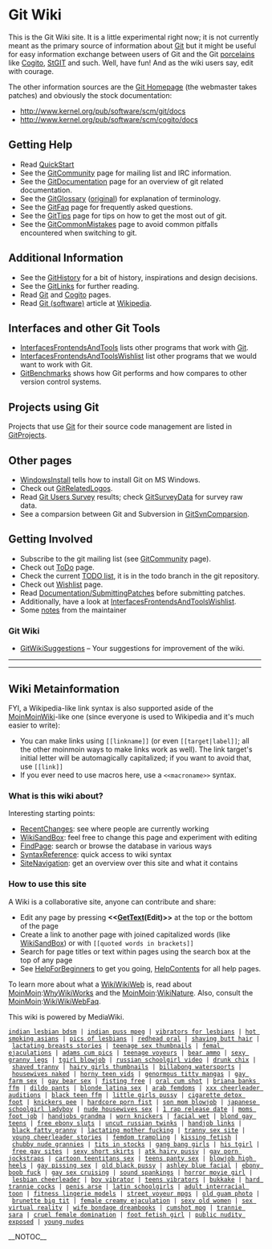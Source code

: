 <!-- ## Please edit system and help pages ONLY in the moinmaster wiki! For more
 -->
<!-- ## information, please see [[MoinMaster]]:[[MoinPagesEditorGroup]].
 -->
<!-- ##master-page:[[FrontPage]]
 -->
<!-- #format wiki
 -->
<!-- #language en
 -->
<!-- #pragma section-numbers off
 -->
= Git Wiki =

This is the Git Wiki site. It is a little experimental right now; it is not
currently meant as the primary source of information about [[Git]] but it might
be useful for easy information exchange between users of Git and the Git
[[Porcelain|porcelains]] like [[Cogito]], [http://wiki.procode.org/cgi-bin/wiki.cgi/StGIT StGIT]
and such.  Well, have fun! And as the wiki users say, edit with courage.

The other information sources are the [http://git.or.cz/ Git Homepage] (the
webmaster takes patches) and obviously the stock documentation:
* http://www.kernel.org/pub/software/scm/git/docs
* http://www.kernel.org/pub/software/scm/cogito/docs

== Getting Help ==
* Read [[QuickStart]]
* See the [[GitCommunity]] page for mailing list and IRC information.
* See the [[GitDocumentation]] page for an overview of git related documentation.
* See the [[GitGlossary]] ([http://www.kernel.org/pub/software/scm/git/docs/glossary.html original]) for explanation of terminology.
* See the [[GitFaq]] page for frequently asked questions.
* See the [[GitTips]] page for tips on how to get the most out of git.
* See the [[GitCommonMistakes]] page to avoid common pitfalls encountered when switching to git.

== Additional Information ==
* See the [[GitHistory]] for a bit of history, inspirations and design decisions.
* See the [[GitLinks]] for further reading.
* Read [[Git]] and [[Cogito]] pages.
* Read [[WikiPedia:Git_(software)|Git (software)]] article at [http://en.wikipedia.org Wikipedia].

== Interfaces and other Git Tools ==
* [[InterfacesFrontendsAndTools]] lists other programs that work with [[Git]].
* [[InterfacesFrontendsAndToolsWishlist]] list other programs that we would want to work with Git.
* [[GitBenchmarks]] shows how Git performs and how compares to other version control systems.

== Projects using Git ==
Projects that use [[Git]] for their source code management are listed in [[GitProjects]].

== Other pages ==
* [[WindowsInstall]] tells how to install Git on MS Windows.
* Check out [[GitRelatedLogos]].
* Read [[GitSurvey|Git Users Survey]] results; check [[GitSurveyData]] for survey raw data.
* See a comparsion between Git and Subversion in [[GitSvnComparsion]].

== Getting Involved ==
* Subscribe to the git mailing list (see [[GitCommunity]] page).
* Check out [[ToDo]] page.
* Check the current [http://kernel.org/git/?p=git/git.git;a=blob;hb=todo;f=TODO TODO list], it is in the todo branch in the git repository.
* Check out [[Wishlist]] page.
* Read [http://kernel.org/git/?p=git/git.git;a=blob;f=Documentation/SubmittingPatches Documentation/[[SubmittingPatches]]] before submitting patches.
* Additionally, have a look at [[InterfacesFrontendsAndToolsWishlist]].
* Some [[notes]] from the maintainer

=== Git Wiki ===
* [[GitWikiSuggestions]] – Your suggestions for improvement of the wiki.

----
----

== Wiki Metainformation ==

FYI, a Wikipedia-like link syntax is also supported aside of the [[MoinMoinWiki]]-like one
(since everyone is used to Wikipedia and it's much easier to write):

* You can make links using <code><nowiki>[[linkname]]</nowiki></code> (or even <code><nowiki>[[target|label]]</nowiki></code>; all the other moinmoin ways to make links work as well). The link target's initial letter will be automagically capitalized; if you want to avoid that, use <code><nowiki>[[link]]</nowiki></code>
* If you ever need to use macros here, use a <code><nowiki> <<macroname>> </nowiki></code> syntax.

=== What is this wiki about? ===

Interesting starting points:
* [[RecentChanges]]: see where people are currently working
* [[WikiSandBox]]: feel free to change this page and experiment with editing
* [[Special:Search|FindPage]]: search or browse the database in various ways
* [http://meta.wikimedia.org/wiki/Help:Editing SyntaxReference]: quick access to wiki syntax
* [[Special:Specialpages|SiteNavigation]]: get an overview over this site and what it contains

=== How to use this site ===

A Wiki is a collaborative site, anyone can contribute and share:
* Edit any page by pressing <b><<[[GetText]](Edit)>></b> at the top or the bottom of the page
* Create a link to another page with joined capitalized words (like [[WikiSandBox]]) or with <code><nowiki>[[quoted words in brackets]]</nowiki></code>
* Search for page titles or text within pages using the search box at the top of any page
* See [[HelpForBeginners]] to get you going, [[HelpContents]] for all help pages.

To learn more about what a [[WikiWikiWeb]] is, read about [[MoinMoin]]:[[WhyWikiWorks]] and the [[MoinMoin]]:[[WikiNature]]. Also, consult the [[MoinMoin]]:[[WikiWikiWebFaq]].

This wiki is powered by MediaWiki.
 [http://homepage.mac.com/poleaxes/93.html indian lesbian bdsm] | [http://homepage.mac.com/expend/11.html indian puss mpeg] | [http://homepage.mac.com/supermoms/95.html vibrators for lesbians] | [http://homepage.mac.com/abstinent/15.html hot smoking asians] | [http://homepage.mac.com/selectness/93.html pics of lesbians] | [http://homepage.mac.com/whisperer1/68.html redhead oral] | [http://greenness.fcpages.com/50.html shaving butt hair] | [http://homepage.mac.com/argue1/10.html lactating breasts stories] | [http://homepage.mac.com/protester/77.html teenage sex thumbnails] | [http://bleeper.g0g.net/82.html femal ejaculations] | [http://homepage.mac.com/grip6/79.html adams cum pics] | [http://homepage.mac.com/reorganize/71.html teenage voyeurs] | [http://homepage.mac.com/carbonous/5.html bear ammo] | [http://homepage.mac.com/frontwards1/64.html sexy granny legs] | [http://homepage.mac.com/oxblood1/5.html tgirl blowjob] | [http://homepage.mac.com/seduce1/25.html russian schoolgirl video] | [http://homepage.mac.com/bendable1/62.html drunk chix] | [http://stagnates.dreamstation.com/60.html shaved tranny] | [http://prudes.g0g.net/55.html hairy girls thumbnails] | [http://trundled.ibnsites.com/48.html billabong watersports] | [http://intakes.bravepages.com/80.html housewives naked] | [http://homepage.mac.com/funs/13.html horny teen vids] | [http://homepage.mac.com/salvage3/36.html genormous titty mangas] | [http://homepage.mac.com/gleaner/16.html gay farm sex] | [http://truss.o-f.com/14.html gay bear sex] | [http://homepage.mac.com/protester/95.html fisting free] | [http://homepage.mac.com/timbres/93.html oral cum shot] | [http://homepage.mac.com/dislodges/31.html briana banks ffm] | [http://haymow.kogaryu.com/ dildo pants] | [http://pablum.g0g.net/72.html blonde latina sex] | [http://pullets.wtcsites.com/18.html arab femdoms] | [http://homepage.mac.com/coherences/18.html xxx cheerleader auditions] | [http://homepage.mac.com/queering/17.html black teen ffm] | [http://musk.ibnsites.com/65.html little girls pussy] | [http://sensitise.100freemb.com/25.html cigarette detox foot] | [http://barnaul.envy.nu/33.html knickers pee] | [http://eggplants.envy.nu/46.html hardcore porn fist] | [http://homepage.mac.com/undersign/15.html son mom blowjob] | [http://memos.bravepages.com/83.html japanese schoolgirl ladyboy] | [http://musk.ibnsites.com/87.html nude housewives sex] | [http://homepage.mac.com/resolutely/84.html 1 rap release date] | [http://homepage.mac.com/anent/53.html moms foot job] | [http://homepage.mac.com/probably1/33.html handjobs grandma] | [http://penthouses.freewebsitehosting.com/53.html worn knickers] | [http://homepage.mac.com/bendable1/50.html facial wet] | [http://homepage.mac.com/feminised1/84.html blond gay teens] | [http://diminished.150m.com/74.html free ebony sluts] | [http://homepage.mac.com/undersign/90.html uncut russian twinks] | [http://restitch.1sweethost.com/64.html handjob links] | [http://homepage.mac.com/diyarbakir/45.html black fatty granny] | [http://truss.o-f.com/63.html lactating mother fucking] | [http://senoritas.1accesshost.com/71.html tranny sex site] | [http://goods.9cy.com/34.html young cheerleader stories] | [http://connecting.100freemb.com/90.html femdom trampling] | [http://restitch.1sweethost.com/4.html kissing fetish] | [http://pectoral.angelcities.com/81.html chubby nude grannies] | [http://homepage.mac.com/bankcard/20.html tits in stocks] | [http://undo.100freemb.com/84.html gang bang girls] | [http://homepage.mac.com/scream3/69.html his tgirl] | [http://wringers.ibnsites.com/4.html free gay sites] | [http://bleeper.g0g.net/13.html sexy short skirts] | [http://homepage.mac.com/satins/81.html atk hairy pussy] | [http://homepage.mac.com/kenai3/85.html gay porn jockstraps] | [http://homepage.mac.com/bb36/34.html cartoon teentitans sex] | [http://disrupting.o-f.com/23.html teens panty sex] | [http://corrodible.topfreewebhosting.com/79.html blowjob high heels] | [http://bleeper.g0g.net/53.html gay pissing sex] | [http://disrupting.o-f.com/79.html old black pussy] | [http://homepage.mac.com/urbanest/78.html ashley blue facial] | [http://homepage.mac.com/itchiness/97.html ebony boob fuck] | [http://homepage.mac.com/protester/ gay sex cruising] | [http://homepage.mac.com/argue1/53.html sound spankings] | [http://overdoes.9cy.com/38.html horror movie girl] | [http://foursquare.1accesshost.com/26.html lesbian cheerleader] | [http://homepage.mac.com/cowers/63.html boy vibrator] | [http://promptly.greatnow.com/31.html teens vibrators] | [http://homepage.mac.com/kidnap1/58.html bukkake] | [http://homepage.mac.com/harmless2/83.html hard trannie cocks] | [http://imbibing.100freemb.com/33.html penis arse] | [http://clamper.freewebsitehosting.com/36.html latin schoolgirls] | [http://homepage.mac.com/safeguard5/37.html adult interracial toon] | [http://homepage.mac.com/jezebel3/62.html fitness lingerie models] | [http://hoaxed.angelcities.com/33.html street voyeur mpgs] | [http://rogered.kogaryu.com/96.html old guam photo] | [http://homepage.mac.com/flickered/87.html brunette big tit] | [http://cork.741.com/79.html female creamy ejaculation] | [http://directness.freewebsitehosting.com/39.html sexy old women] | [http://homepage.mac.com/newbies1/92.html sex virtual reality] | [http://homepage.mac.com/guts1/76.html wife bondage dreambooks] | [http://homepage.mac.com/mightier/94.html cumshot mpg] | [http://amiably.150m.com/56.html trannie sara] | [http://homepage.mac.com/rosiny/42.html cruel female domination] | [http://homepage.mac.com/globularly/28.html foot fetish girl] | [http://homepage.mac.com/covets/8.html public nudity exposed] | [http://hardships.angelcities.com/46.html young nudes]

__NOTOC__